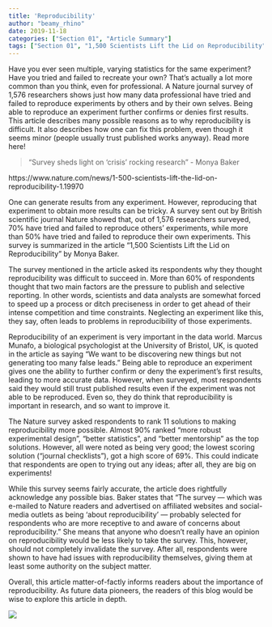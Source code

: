 ```yaml
---
title: 'Reproducibility'
author: "beamy_rhino"
date: 2019-11-18
categories: ["Section 01", "Article Summary"]
tags: ["Section 01", "1,500 Scientists Lift the Lid on Reproducibility"]
---
```


Have you ever seen multiple, varying statistics for the same experiment? Have you tried and failed to recreate your own? That’s actually a lot more common than you think, even for professional. A Nature journal survey of 1,576 researchers shows just how many data professional have tried and failed to reproduce experiments by others and by their own selves. Being able to reproduce an experiment further confirms or denies first results. This article describes many possible reasons as to why reproducibility is difficult. It also describes how one can fix this problem, even though it seems minor (people usually trust published works anyway). Read more here!

> "Survey sheds light on 'crisis' rocking research"
> - Monya Baker

https://www.nature.com/news/1-500-scientists-lift-the-lid-on-reproducibility-1.19970

One can generate results from any experiment. However, reproducing that experiment to obtain more results can be tricky. A survey sent out by British scientific journal Nature showed that, out of 1,576 researchers surveyed, 70% have tried and failed to reproduce others’ experiments, while more than 50% have tried and failed to reproduce their own experiments. This survey is summarized in the article “1,500 Scientists Lift the Lid on Reproducibility” by Monya Baker.

The survey mentioned in the article asked its respondents why they thought reproducibility was difficult to succeed in. More than 60% of respondents thought that two main factors are the pressure to publish and selective reporting. In other words, scientists and data analysts are somewhat forced to speed up a process or ditch preciseness in order to get ahead of their intense competition and time constraints. Neglecting an experiment like this, they say, often leads to problems in reproducibility of those experiments.

Reproducibility of an experiment is very important in the data world. Marcus Munafo, a biological psychologist at the University of Bristol, UK, is quoted in the article as saying “We want to be discovering new things but not generating too many false leads.” Being able to reproduce an experiment gives one the ability to further confirm or deny the experiment’s first results, leading to more accurate data. However, when surveyed, most respondents said they would still trust published results even if the experiment was not able to be reproduced. Even so, they do think that reproducibility is important in research, and so want to improve it.

The Nature survey asked respondents to rank 11 solutions to making reproducibility more possible. Almost 90% ranked “more robust experimental design”, “better statistics”, and “better mentorship” as the top solutions. However, all were noted as being very good; the lowest scoring solution (“journal checklists”), got a high score of 69%. This could indicate that respondents are open to trying out any ideas; after all, they are big on experiments!

While this survey seems fairly accurate, the article does rightfully acknowledge any possible bias. Baker states that “The survey — which was e-mailed to Nature readers and advertised on affiliated websites and social-media outlets as being 'about reproducibility' — probably selected for respondents who are more receptive to and aware of concerns about reproducibility.” She means that anyone who doesn’t really have an opinion on reproducibility would be less likely to take the survey. This, however, should not completely invalidate the survey. After all, respondents were shown to have had issues with reproducibility themselves, giving them at least some authority on the subject matter.

Overall, this article matter-of-factly informs readers about the importance of reproducibility. As future data pioneers, the readers of this blog would be wise to explore this article in depth.

![](https://geneticliteracyproject.org/wp-content/uploads/2019/05/replication-yellow-art-.jpg)
